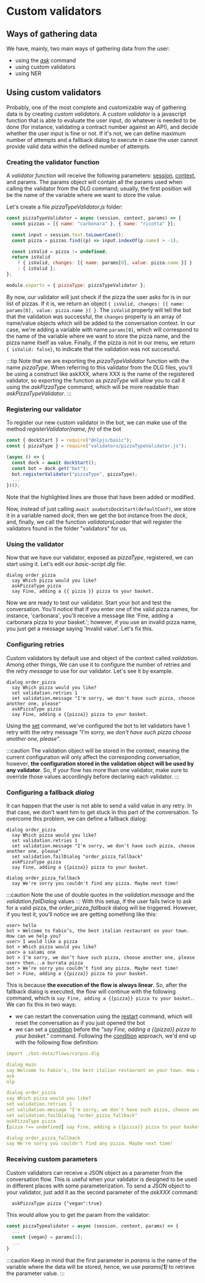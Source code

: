 # Custom validators

## Ways of gathering data

We have, mainly, two main ways of gathering data from the user:

- using the [_ask_](/technical-reference/dlg_commands_reference#ask) command
- using custom validators
- using NER

## Using custom validators

Probably, one of the most complete and customizable way of gathering data is by creating _custom validators_.
A _custom validator_ is a javascript function that is able to evaluate the user input, do whatever is needed to be done
(for instance, validating a contract number against an API), and decide whether the user input is fine or not. If it's
not, we can define maximum number of attempts and a fallback dialog to execute in case the user cannot provide valid data
within the defined number of attempts.

### Creating the validator function

A _validator function_ will receive the following parameters: [session](/technical-reference/key_concepts#session),
[context](/technical-reference/key_concepts#context), and params.
The params object will contain all the params used when calling the validator from the DLG command; usually, the first
position will be the name of the variable where we want to store the value.

Let's create a file _pizzaTypeValidator.js_ folder:

```js title="validators/pizzaTypeValidator.js"
const pizzaTypeValidator = async (session, context, params) => {
  const pizzas = [{ name: "carbonara" }, { name: "ricotta" }];

  const input = session.text.toLowerCase();
  const pizza = pizzas.find((p) => input.indexOf(p.name) > -1);

  const isValid = pizza != undefined;
  return isValid
    ? { isValid, changes: [{ name: params[0], value: pizza.name }] }
    : { isValid };
};

module.exports = { pizzaType: pizzaTypeValidator };
```

By now, our validator will just check if the pizza the user asks for is in our list of pizzas. If it is, we return an object
`{ isValid, changes: [{ name: params[0], value: pizza.name }] }`. The `isValid` property will tell the bot that the
validation was successful, the `changes` property is an array of name/value objects which will be added to the conversation
context. In our case, we're adding a variable with name `params[0]`, which will correspond to the name of the variable where
we want to store the pizza name, and the pizza name itself as value.
Finally, if the pizza is not in our menu, we return `{ isValid: false}`, to indicate that the validation was not successful.

:::tip
Note that we are exporting the _pizzaTypeValidator_ function with the name _pizzaType_. When referring to this validator from
the DLG files, you'll be using a construct like askXXX, where XXX is the name of the registered validator, so exporting the
function as _pizzaType_ will allow you to call it using the _askPizzaType_ command, which will be more readable than
_askPizzaTypeValidator_.
:::

### Registering our validator

To register our new custom validator in the bot, we can make use of the method _registerValidator(name, fn)_ of
the <GithubLink to="packages/bot/src/bot.js">bot</GithubLink>

```js
const { dockStart } = require("@nlpjs/basic");
const { pizzaType } = require("validators/pizzaTypeValidator.js");

(async () => {
  const dock = await dockStart();
  const bot = dock.get("bot");
  bot.registerValidator("pizzaType", pizzaType);
  ...
})();
```

Note that the highlighted lines are those that have been added or modified.

Now, instead of just calling `await axabotsDockStart(defaultConf)`, we store it in a variable named _dock_, then we get the
bot instance from the _dock_, and, finally, we call the function _validatorsLoader_ that will register the validators found in
the folder "validators" for us.

### Using the validator

Now that we have our validator, exposed as _pizzaType_, registered, we can start using it. Let's edit our _basic-script.dlg_ file:

```
dialog order_pizza
  say Which pizza would you like?
  askPizzaType pizza
  say Fine, adding a {{ pizza }} pizza to your basket.
```

Now we are ready to test our validator. Start your bot and test the conversation.
You'll notice that if you enter one of the valid pizza names, for instance, 'carbonara', you'll receive a message like
'Fine, adding a carbonara pizza to your basket.'; however, if you use an invalid pizza name, you just get a message saying
'Invalid value'. Let's fix this.

### Configuring retries

Custom validators by default use and object of the context called _validation_. Among other things, We can use it to
configure the number of retries and the _retry message_ to use for our validator. Let's see it by example.

```title="" {3-4}
dialog order_pizza
  say Which pizza would you like?
  set validation.retries 1
  set validation.message "I'm sorry, we don't have such pizza, choose another one, please"
  askPizzaType pizza
  say Fine, adding a {{pizza}} pizza to your basket.
```

Using the [set](/bot-orchestration/dlg_commands_reference#set) command, we've configured the bot to let validators
have 1 retry with the retry message _"I'm sorry, we don't have such pizza choose another one, please"_.

:::caution
The validation object will be stored in the context, meaning the current configuration will only affect the corresponding
conversation, however, **the configuration stored in the validation object will be used by any validator**. So, if your
flow has more than one validator, make sure to override those values accordingly before declaring each validator.
:::

### Configuring a fallback _dialog_

It can happen that the user is not able to send a valid value in any retry. In that case, we don't want him to get stuck
in this part of the conversation. To overcome this problem, we can define a fallback dialog:

```title="" {10-11}
dialog order_pizza
  say Which pizza would you like?
  set validation.retries 1
  set validation.message "I'm sorry, we don't have such pizza, choose another one, please"
  set validation.failDialog "order_pizza_fallback"
  askPizzaType pizza
  say Fine, adding a {{pizza}} pizza to your basket.

dialog order_pizza_fallback
  say We're sorry you couldn't find any pizza. Maybe next time!
```

:::caution
Note the use of double quotes in the _validation.message_ and the _validation.failDialog_ values
:::
With this setup, if the user fails twice to ask for a valid pizza, the _order_pizza_fallback_ dialog will be triggered.
However, if you test it, you'll notice we are getting something like this:

```any {1,3,5,7}
user> hello
bot > Welcome to Fabio’s, the best italian restaurant on your town. How can we help you?
user> I would like a pizza
bot > Which pizza would you like?
user> a salami one
bot > I’m sorry, we don’t have such pizza, choose another one, please
user> then...a burrata pizza
bot > We’re sorry you couldn’t find any pizza. Maybe next time!
bot > Fine, adding a {{pizza}} pizza to your basket.
```

This is because **the execution of the flow is always linear**. So, after the fallback dialog is executed, the flow will
continue with the following command, which is `say Fine, adding a {{pizza}} pizza to your basket.`. We can fix this in two ways:

- we can restart the conversation using the [restart](/technical-reference/dlg_commands_reference#restart) command, which will
  reset the conversation as if you just opened the bot
- we can set a [condition](/technical-reference/dlg_commands_reference#conditional-execution) before the _"say Fine, adding a
  {{pizza}} pizza to your basket."_ command.
  Following the [condition](/technical-reference/dlg_commands_reference#conditional-execution) approach, we'd end up with the
  following flow definition:

```yaml title=bot-data/flows/basic-script.dlg {14}
import ./bot-data/flows/corpus.dlg

dialog main
say Welcome to Fabio's, the best italian restaurant on your town. How can we help you?
ask
nlp

dialog order_pizza
say Which pizza would you like?
set validation.retries 1
set validation.message "I'm sorry, we don't have such pizza, choose another one, please"
set validation.failDialog "order_pizza_fallback"
askPizzaType pizza
[pizza !== undefined] say Fine, adding a {{pizza}} pizza to your basket.

dialog order_pizza_fallback
say We're sorry you couldn't find any pizza. Maybe next time!
```

### Receiving custom parameters

Custom validators can receive a JSON object as a parameter from the conversation flow. This is useful when your
validator is designed to be used in different places with some parameterization.
To send a JSON object to your validator, just add it as the second parameter of the _askXXX_ command:

```
  askPizzaType pizza {"vegan":true}
```

This would allow you to get the param from the validator:

```js
const pizzaTypealidator = async (session, context, params) => {
  ...
  const {vegan} = params[1];
  ...
}
```

:::caution
Keep in mind that the first parameter in _params_ is the name of the variable where the data will be stored, hence,
we use _params[**1**]_ to retrieve the parameter value.
:::
